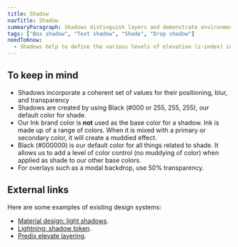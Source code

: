 ```yaml
---
title: Shadow
navTitle: Shadow
summaryParagraph: Shadows distinguish layers and demonstrate environmental hierarchy.
tags: ["Box shadow", "Text shadow", "Shade", "Drop shadow"]
needToKnow:
  - Shadows help to define the various levels of elevation (z-index) in our product’s environment. They provide dimension to the interface, supporting individual objects and their interactions.
---
```


## To keep in mind

- Shadows incorporate a coherent set of values for their positioning, blur, and transparency
- Shadows are created by using Black (#000 or 255, 255, 255), our default color for shade.
- Our Ink brand color is **not** used as the base color for a shadow. Ink is made up of a range of colors. When it is mixed with a primary or secondary color, it will create a muddied effect.
- Black (#000000) is our default color for all things related to shade. It allows us to add a level of color control (no muddying of color) when applied as shade to our other base colors.
- For overlays such as a modal backdrop, use 50% transparency.

## External links

Here are some examples of existing design systems:

- [Material design: light shadows](https://material.io/design/environment/light-shadows.html).
- [Lightning: shadow token](https://www.lightningdesignsystem.com/design-tokens/#category-shadow).
- [Predix elevate layering](https://www.predix-ui.com/#/design/foundation/elevation-layering).

